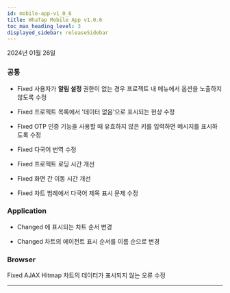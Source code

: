 ```yaml
---
id: mobile-app-v1_0_6
title: WhaTap Mobile App v1.0.6
toc_max_heading_level: 3
displayed_sidebar: releaseSidebar
---
```


2024년 01월 26일

### 공통

* <Status>Fixed</Status> 사용자가 <b>알림 설정</b> 권한이 없는 경우 프로젝트 내 <Appname sid="setting" className="uitext" /> 메뉴에서 <Appname sid="alert_settins" className="uitext" /> 옵션을 노출하지 않도록 수정

* <Status>Fixed</Status> 프로젝트 목록에서 '데이터 없음'으로 표시되는 현상 수정

* <Status>Fixed</Status> OTP 인증 기능을 사용할 때 유효하지 않은 키를 입력하면 메시지를 표시하도록 수정

* <Status>Fixed</Status> 다국어 번역 수정

* <Status>Fixed</Status> 프로젝트 로딩 시간 개선

* <Status>Fixed</Status> 화면 간 이동 시간 개선

* <Status>Fixed</Status> 차트 범례에서 다국어 제목 표시 문제 수정


### Application

* <Status>Changed</Status> <Appname sid="dashboard" className="uitext" />에 표시되는 차트 순서 변경

* <Status>Changed</Status> <Appname sid="active_transaction" className="uitext" /> 차트의 에이전트 표시 순서를 이름 순으로 변경


### Browser

<Status>Fixed</Status> <span class="uitext">AJAX Hitmap</span> 차트의 데이터가 표시되지 않는 오류 수정

---


<Downloadapp />
